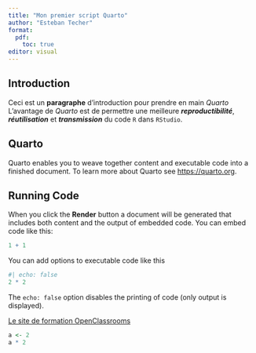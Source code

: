 ```yaml
---
title: "Mon premier script Quarto"
author: "Esteban Techer"
format:
  pdf: 
    toc: true
editor: visual
---
```

## Introduction

Ceci est un **paragraphe** d'introduction pour
prendre en main *Quarto*
L'avantage de *Quarto* est de permettre une meilleure ***reproductibilité***, ***réutilisation*** et ***transmission*** du code `R` dans `RStudio`.

## Quarto

Quarto enables you to weave together content and executable code into a finished document. To learn more about Quarto see <https://quarto.org>.

## Running Code

When you click the **Render** button a document will be generated that includes both content and the output of embedded code. You can embed code like this:

```r
1 + 1
```

You can add options to executable code like this

```r
#| echo: false
2 * 2
```

The `echo: false` option disables the printing of code (only output is displayed).

[Le site de formation OpenClassrooms](https://openclassrooms.com/)

```r
a <- 2
a * 2
```

